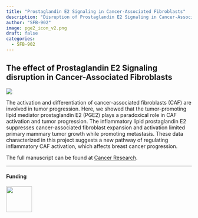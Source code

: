 ```yaml
---
title: "Prostaglandin E2 Signaling in Cancer-Associated Fibroblasts"
description: "Disruption of Prostaglandin E2 Signaling in Cancer-Associated Fibroblasts Limits Mammary Carcinoma Growth but Promotes Metastasis "
author: "SFB-902"
image: pge2_icon_v2.png
draft: false
categories:
  - SFB-902
---
```


## The effect of Prostaglandin E2 Signaling disruption in Cancer-Associated Fibroblasts

![](./pge2.png)

The activation and differentiation of cancer-associated fibroblasts (CAF) are involved in tumor progression. Here, we showed that the tumor-promoting lipid mediator prostaglandin E2 (PGE2) plays a paradoxical role in CAF activation and tumor progression. The inflammatory lipid prostaglandin E2 suppresses cancer-associated fibroblast expansion and activation limited primary mammary tumor growth while promoting metastasis. These data characterized in this project suggests a new pathway of regulating inflammatory CAF activation, which affects breast cancer progression.

The full manuscript can be found at [Cancer Research](https://aacrjournals.org/cancerres/article-abstract/82/7/1380/694037/Disruption-of-Prostaglandin-E2-Signaling-in-Cancer).

--- 

#### Funding

![](../../../images/logos/sfb902.png){width="70"}

